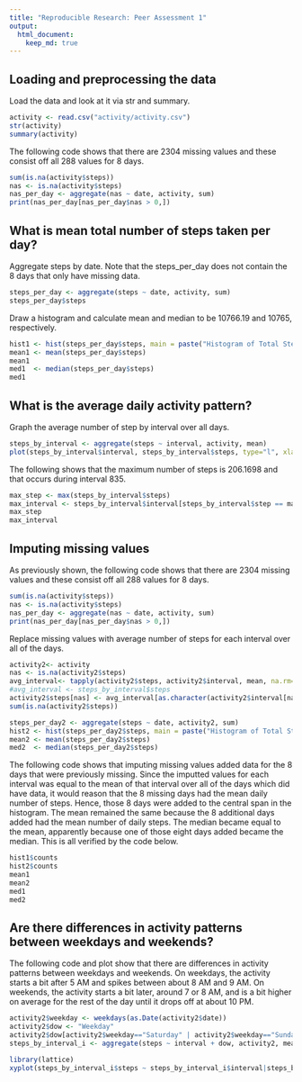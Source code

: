 ```yaml
---
title: "Reproducible Research: Peer Assessment 1"
output: 
  html_document:
    keep_md: true
---
```



## Loading and preprocessing the data

Load the data and look at it via str and summary.

```r
activity <- read.csv("activity/activity.csv")
str(activity)
summary(activity)
```

The following code shows that there are 2304 missing values and these consist off all 288 values for 8 days.

```r
sum(is.na(activity$steps))
nas <- is.na(activity$steps)
nas_per_day <- aggregate(nas ~ date, activity, sum)
print(nas_per_day[nas_per_day$nas > 0,])
```

## What is mean total number of steps taken per day?

Aggregate steps by date.  Note that the steps_per_day does not contain the 8 days that only have missing data.


```r
steps_per_day <- aggregate(steps ~ date, activity, sum)
steps_per_day$steps
```

Draw a histogram and calculate mean and median to be 10766.19 and 10765, respectively.

```r
hist1 <- hist(steps_per_day$steps, main = paste("Histogram of Total Steps per Day"), xlab="Number of Steps")
mean1 <- mean(steps_per_day$steps)
mean1
med1  <- median(steps_per_day$steps)
med1
```

## What is the average daily activity pattern?

Graph the average number of step by interval over all days.

```r
steps_by_interval <- aggregate(steps ~ interval, activity, mean)
plot(steps_by_interval$interval, steps_by_interval$steps, type="l", xlab="Interval", ylab="Number of Steps", main="Average Number of Steps per Day by Interval")
```

The following shows that the maximum number of steps is 206.1698 and that occurs during interval 835.

```r
max_step <- max(steps_by_interval$steps)
max_interval <- steps_by_interval$interval[steps_by_interval$step == max_step]
max_step
max_interval
```

## Imputing missing values

As previously shown, the following code shows that there are 2304 missing values and these consist off all 288 values for 8 days.

```r
sum(is.na(activity$steps))
nas <- is.na(activity$steps)
nas_per_day <- aggregate(nas ~ date, activity, sum)
print(nas_per_day[nas_per_day$nas > 0,])
```

Replace missing values with average number of steps for each interval over all of the days.

```r
activity2<- activity
nas <- is.na(activity2$steps)
avg_interval<- tapply(activity2$steps, activity2$interval, mean, na.rm=TRUE, simplify = TRUE)
#avg_interval <- steps_by_interval$steps
activity2$steps[nas] <- avg_interval[as.character(activity2$interval[nas])]
sum(is.na(activity2$steps))
```

```r
steps_per_day2 <- aggregate(steps ~ date, activity2, sum)
hist2 <- hist(steps_per_day2$steps, main = paste("Histogram of Total Steps per Day"), xlab="Number of Steps")
mean2 <- mean(steps_per_day2$steps)
med2  <- median(steps_per_day2$steps)
```

The following code shows that imputing missing values added data for the 8 days that were previously missing.  Since the imputted values for each interval was equal to the mean of that interval over all of the days which did have data, it would reason that the 8 missing days had the mean daily number of steps.  Hence, those 8 days were added to the central span in the histogram. The mean remained the same because the 8 additional days added had the mean number of daily steps.  The median became equal to the mean, apparently because one of those eight days added became the median.  This is all verified by the code below.

```r
hist1$counts
hist2$counts
mean1
mean2
med1
med2
```

## Are there differences in activity patterns between weekdays and weekends?

The following code and plot show that there are differences in activity patterns between weekdays and weekends. On weekdays, the activity starts a bit after 5 AM and spikes between about 8 AM and 9 AM.  On weekends, the activity starts a bit later, around 7 or 8 AM, and is a bit higher on average for the rest of the day until it drops off at about 10 PM.

```r
activity2$weekday <- weekdays(as.Date(activity2$date))
activity2$dow <- "Weekday"
activity2$dow[activity2$weekday=="Saturday" | activity2$weekday=="Sunday"] <- "Weekend"
steps_by_interval_i <- aggregate(steps ~ interval + dow, activity2, mean)

library(lattice)
xyplot(steps_by_interval_i$steps ~ steps_by_interval_i$interval|steps_by_interval_i$dow, main="Average Steps per Day by Interval",xlab="Interval", ylab="Steps",layout=c(1,2), type="l")
```
